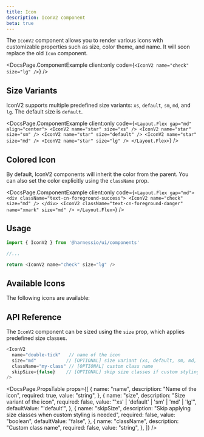 ```yaml
---
title: Icon
description: IconV2 component
beta: true
---
```


The `IconV2` component allows you to render various icons with customizable properties such as size, color theme, and name. It will soon replace the old `Icon` component.


<DocsPage.ComponentExample
  client:only
  code={`<IconV2 name="check" size="lg" />`}
/>

## Size Variants

IconV2 supports multiple predefined size variants: `xs`, `default`, `sm`, `md`, and `lg`. The default size is `default`.

<DocsPage.ComponentExample
  client:only
  code={`<Layout.Flex gap="md" align="center">
    <IconV2 name="star" size="xs" />
    <IconV2 name="star" size="sm" />
    <IconV2 name="star" size="default" />
    <IconV2 name="star" size="md" />
    <IconV2 name="star" size="lg" />
  </Layout.Flex>`}
/>

## Colored Icon

By default, IconV2 components will inherit the color from the parent. You can also set the color explicitly using the `className` prop.

<DocsPage.ComponentExample
  client:only
  code={`<Layout.Flex gap="md">
    <div className="text-cn-foreground-success">
      <IconV2 name="check" size="md" />
    </div>
    <IconV2 className="text-cn-foreground-danger" name="xmark" size="md" />
  </Layout.Flex>`}
/>

## Usage

```typescript jsx
import { IconV2 } from '@harnessio/ui/components'

//...

return <IconV2 name="check" size="lg" />
```

## Available Icons

The following icons are available:

<div class="bg-cn-background-3 border p-3 max-h-[50vh] overflow-auto rounded">
  <IconGrid />
</div>

## API Reference

The `IconV2` component can be sized using the `size` prop, which applies predefined size classes.

```typescript jsx
<IconV2
  name="double-tick"   // name of the icon
  size="md"           // [OPTIONAL] size variant (xs, default, sm, md, lg)
  className="my-class" // [OPTIONAL] custom class name
  skipSize={false}    // [OPTIONAL] skip size classes if custom styling is applied
/>
```

<DocsPage.PropsTable
  props={[
    {
      name: "name",
      description: "Name of the icon",
      required: true,
      value: "string",
    },
    {
      name: "size",
      description: "Size variant of the icon",
      required: false,
      value: "'xs' | 'default' | 'sm' | 'md' | 'lg'",
      defaultValue: "'default'",
    },
    {
      name: "skipSize",
      description: "Skip applying size classes when custom styling is needed",
      required: false,
      value: "boolean",
      defaultValue: "false",
    },
    {
      name: "className",
      description: "Custom class name",
      required: false,
      value: "string",
    },
  ]}
/>
